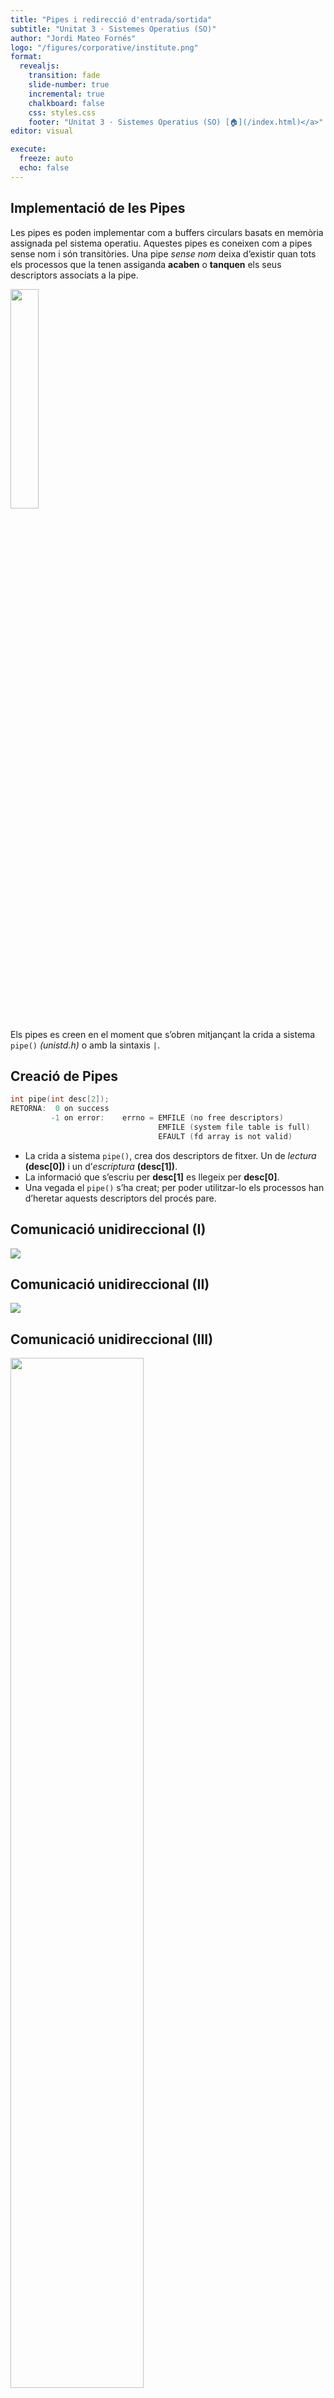 ```yaml
---
title: "Pipes i redirecció d'entrada/sortida"
subtitle: "Unitat 3 · Sistemes Operatius (SO)"
author: "Jordi Mateo Fornés"
logo: "/figures/corporative/institute.png"
format: 
  revealjs:
    transition: fade
    slide-number: true
    incremental: true 
    chalkboard: false
    css: styles.css
    footer: "Unitat 3 · Sistemes Operatius (SO) [🏠](/index.html)</a>"
editor: visual

execute:
  freeze: auto
  echo: false
---
```


## Implementació de les Pipes {.smaller}

Les pipes es poden implementar com a buffers circulars basats en memòria assignada pel sistema operatiu. Aquestes pipes es coneixen com a pipes sense nom i són transitòries. Una pipe *sense nom* deixa d'existir quan tots els processos que la tenen assiganda **acaben** o **tanquen** els seus descriptors associats a la pipe.

::: center-container
![](../figures/slides/03-pipes/pipe.png){width="30%"}
:::

Els pipes es creen en el moment que s'obren mitjançant la crida a sistema `pipe()` *(unistd.h)* o amb la sintaxis `|`.

## Creació de Pipes

``` c
int pipe(int desc[2]);                                                                                                
RETORNA:  0 on success                                                       
         -1 on error:    errno = EMFILE (no free descriptors)                  
                                 EMFILE (system file table is full)            
                                 EFAULT (fd array is not valid)                
```

-   La crida a sistema `pipe()`, crea dos descriptors de fitxer. Un de *lectura* **(desc\[0\])** i un d'*escriptura* **(desc\[1\])**.
-   La informació que s'escriu per **desc\[1\]** es llegeix per **desc\[0\]**.
-   Una vegada el `pipe()` s'ha creat; per poder utilitzar-lo els processos han d'heretar aquests descriptors del procés pare.

## Comunicació unidireccional (I)

::: center-container
![](../figures/slides/03-pipes/pipe0.png)
:::

## Comunicació unidireccional (II)

::: center-container
![](../figures/slides/03-pipes/pipe1.png)
:::

## Comunicació unidireccional (III)

::: center-container
![](../figures/slides/03-pipes/pipe2.png){width="65%"}
:::

## Comunicació unidireccional (IV)

``` c
void main(){
   int fd[2]; // Descriptors associats a una pipe  
   pid_t   pidFill;
    /* El primer element de la matriu (fd[0]) està configurat i obert per 
    a la lectura, mentre que el segon element està configurat i obert per 
    escriure (fd[1]. Totes les dades que viatgen per la pipe es mouen 
    pel nucli. */
    pipe(fd); pidFill = fork();
     if (pidFill == -1){
        perror("fork"); exit(1);
     } else if (pidFill == 0){
         /*El procés fill tanca la escriptura per la pipe*/ close(fd[1]);
     } else {
         /* El procés pare tanca la lectura per la pipe */ close(fd[0]);
     }
 }
```

## Comunicació bidireccional (V)

-   El **procés pare** necessitarà dues pipes (una per cada direcció).
-   El **pare** fa un `fork()` creant una còpia del pare i duplicant els descriptors de fitxers associats a les dues **pipes**.
-   El procés **pare** *tanca la lectura de la sortida del pipe1*.
-   El procés **fill** *tanca l’escriptura a l’entrada del pipe1*.
-   El procés **fill** *tanca la lectura de la sortida del pipe2*.
-   El procés **pare** *tanca l’escriptura a l’entrada del pipe2*.

## Comunicació bidireccional (Pipes)

::::: columns
::: {.column width="45%"}
### Pipe 1

![](../figures/slides/03-pipes/pipe-bi-1.png)
:::

::: {.column width="45%"}
### Pipe2

![](../figures/slides/03-pipes/pipe-bi-2.png)
:::
:::::

## Escriptura en les pipes

-   L'escriptura a les *pipes* es realitza utilitzant la crida a sistema: **write()** o la funció **fprintf()**.
-   Si un procés **escriu** en un *pipe* que tingui el **descriptor de lectura tancat**, [**write() falla i s'envia un senyal SIGPIPE**]{.alert}.
-   Si un procés escriu *menys bytes* dels que admet el *pipe*, **l'escriptura es realitza de forma atòmica**.
-   Si s'intenta escriure sobre un *pipe* **ple**; **el procés** es queda *bloquejat* fins que el *pipe es buidi* **(un altre procés ha llegit les dades)** i *llavors s'acaba l'escriptura*.

## Lectura de les pipes

-   La lectura dels *pipes* es fan mitjançant la crida a sistema: **read()** o la funció **fscanf()**.
-   Si un procés **llegeix** en un *pipe* que tingui el **descriptor tancat**, [**retorna un 0, indicant la condició de final de fitxer**]{.alert}.
-   Si un procés **llegeix** d’un **pipe** *buit es bloqueja fins que les dades estiguin disponibles*.
-   Si un procés intenta **llegir** *més dades que les disponibles* en un pipe, *es llegeixen els disponibles i es retorna el nombre de bytes llegits*.

## Exemple: Lector-Escriptor (I)

::::: columns
::: {.column width="50%"}
#### Lector

``` c
int main() {
    int fd[2];
    pid_t p1 = fork();

    if (p1 > 0) {
    {
      close(fd[1]);  
      char buf[100];
      read(fd[0], buf, sizeof(buf));
      printf("MSG: %s\n",buf);
      close(fd[0]);  
    }
```
:::

::: {.column width="50%"}
#### Escriptor

``` c
else if (p1 == 0) {
    close(fd[0]);  
    char msg[5];
    sprintf(msg, "msg1");
    write(fd[1], msg, strlen(msg));
    close(fd[1]);  
    exit(0);
  }
}
```
:::
:::::

## Exemple: Lector-Escriptor (II)

::::: columns
::: {.column width="55%"}
#### Pare

``` c
int main() {
  int fd[2]; int r = pipe(fd);
  pid_t p1 = fork();
  if (p1 == 0) { /*Fill*/ }
  close(fd[1]);
  char buf[100];
  while(read(fd[0],&buf,sizeof(buf))){
    printf("I got a message! 
      It was %s\n", buf);
    }
  printf("No more messages :(\n");
  close(fd[0]);
}
```
:::

::: {.column width="45%"}
#### Fill

``` c
close(fd[0]);
char msg[5];
sprintf(msg,"msg1");
ssize_t nw = write(fd[1], 
    msg, strlen(msg));
sprintf(msg,"msg2");
nw = write(fd[1], 
    msg, strlen(msg));
close(fd[1]); 
while(1);
exit(0);
```
:::
:::::

## Exemple: Lector-Escriptor (III)

::::: columns
::: {.column width="55%"}
#### Pare

``` c
int main() {
  int fd[2]; int r = pipe(fd);
  pid_t p1 = fork();
  if (p1 == 0) { /*Fill*/ }
  close(fd[1]);
  char buf[100];
  while(read(fd[0],&buf,sizeof(buf))){
    printf("I got a message! 
      It was %s\n", buf);
    }
  printf("No more messages :(\n");
  close(fd[0]);
}
```
:::

::: {.column width="45%"}
#### Fill

``` c
close(fd[0]);
char msg[5];
sprintf(msg,"msg1");
ssize_t nw = write(fd[1], 
    msg, strlen(msg));
sprintf(msg,"msg2");
nw = write(fd[1], 
    msg, strlen(msg));
//close(fd[1]);  <-
while(1);
exit(0);
```
:::
:::::

## Exemple: Lector-Escriptor (IV)

::::: columns
::: {.column width="60%"}
#### Pare

``` c
void sigpipe_handler(int signum) {
    printf("SIGPIPE...\n");
    exit(EXIT_SUCCESS);
}
int main() {
  int fd[2]; int r = pipe(fd);
  pid_t p1 = fork();
  if (p1 == 0) { /*Fill*/ }
    close(fd[1]);  
    signal(SIGPIPE, sigpipe_handler);
    write(fd[1], "Hello", 5);
}
```
:::

::: {.column width="40%"}
#### Fill

``` c
close(fd[0]);  
sleep(2);  
close(fd[1]);  
exit(EXIT_SUCCESS);
```
:::
:::::

## Redirecció i duplicats {.smaller}

Per utilitzar *pipes* amb la crida a sistema *exec* i simular el comportament del sistema operatiu quan interactuem amb la *shell*, necessitem redireccionar la sortida i l'entrada de la pipe a *descriptors de fitxers* predefinits assignats a cada procés.

::: center-container
![](../figures/slides/03-pipes/red_pipe.png){width="55%"}
:::

-   Tancant els descriptors estàndard.
-   Duplicant els descriptors de fitxer utilitzant la crida a sistema `dup()`*(unistd.h)*.

## `dup()` i `dup2()` {.smaller}

``` c
int dup(int fdold)
int dup2(int fdold, int fdnew)
```

-   *dup*: utilitza el descriptor de fitxer lliure més petit per duplicar el descriptor de fitxer *fdold*.
-   *dup2*: fa que *fdnew* sigui una còpia de *fdold*, tancant *fdold* si és necessari.

## Exemple a linux: `ls | wc -l` (I)

![](../figures/slides/03-pipes/ls-wc.png)

## Exemple a linux: `ls | wc -l` (II) {.smaller}

-   El *procés 1* farà un **recobriment de la comanda ls** i l'**executarà**. Per defecte la comanda *ls* imprimeix per *stdout* el llistat de fitxers i directoris del directori actual.
-   En aquest cas *la pipe (\|)* indica que `ls` no escriurà per **stdout** i ho farà per la **pipe**. D'aquesta manera no veurem el llista de fitxers a la terminal, seran enviats a la *pipe*.
-   El *procés 2* farà un **recobriment de la comanda wc -l**, aquesta comanda *compta el nombre de línies rebudes per* **stdin**. En aquest cas, com tenim la comanda precedida d'una pipe... El procés *redireccionarà* **stdin** a la **pipe**. Per tant, llegirà el contingut escrit per la comanda `ls`.
-   Per defecte la comanda `wc -l` escriu a **stdout**, com ara no hi ha cap més **pipe**. Aquesta sortida [**no es redirecciona**]{.alert} i per tant únicament veurem el resultat per **stdout**. És a dir, el nombre de fitxers i directoris del directori actual.

## Exemple a linux: `ls | wc -l` (III)

![](../figures/slides/03-pipes/ls-wc2.png)

## Implementació amb C `ls | wc -l` {.smaller}

``` c
int main(int argc, char *argv[]){
int fd[2];
char *p1[] = {"ls", NULL};
char *p2[] = {"wc", "-l", NULL};
if (pipe(fd)<0){ perror("Error de creació del pipe fd[]");exit(-1);}

int pid1;int pid2;
switch (pid1 = fork()){
    case -1: perror("Error fork()"); exit(-2); break;
    case 0: //@TODO
}
switch (pid2 = fork()){
    case -1: perror("Error fork()"); exit(-2); break;
    case 0: //@TODO
}
waitpid(pid1,0,0); 
waitpid(pid2,0,0);
}
```

## Implementació amb C `ls | wc -l` {.smaller}

#### Fill 1 (`ls`)

``` c
if (close(pfd[0]) == -1)                    
    perror("close 1");

    /* Duplicate stdout on write end of pipe; 
    close duplicated descriptor */

    if (fd[1] != STDOUT_FILENO) {              
        if (dup2(fd[1], STDOUT_FILENO) == -1)
            perror("dup2 1");
        if (close(fd[1]) == -1)
            perror("close 2");
    }

    execlp("ls", "ls", (char *) NULL);          
    perror("execlp ls");
```

## Implementació amb C `ls | wc -l` {.smaller}

#### Fill 2 (`wc -l`)

``` c
   if (close(fd[1]) == -1)                    
        perror("close 3");

    /* Duplicate stdin on read end of pipe; 
    close duplicated descriptor */

    if (fd[0] != STDIN_FILENO) {              
        if (dup2(fd[0], STDIN_FILENO) == -1)
            perror("dup2 2");
        if (close(fd[0]) == -1)
            perror("close 4");
    }

    execlp("wc", "wc", "-l", (char *) NULL);
    perror("execlp wc");
```

## Implementació amb C `ls | wc -l` {.smaller}

::: center-container
Com és que el programa no acaba mai?
:::

El procés pare ha de tancar els descriptors de fitxer que no utilitza. Si no els procés fill lector de la pipe no acaba mai. Ja que no tots els processos han tancat els descriptors de fitxer associats a la **pipe**.

``` c
// Pare
if (close(fd[0]) == -1)
    perror("close");
if (close(fd[1]) == -1)
    perror("close");

waitpid(pid1,0,0);
waitpid(pid2,0,0);
```

## Això és tot per avui {.smaller}

::::: columns
::: {.column width="60%"}
#### TAKE HOME MESSAGE

Les pipes són mecanismes de comunicació entre processos que permeten la transmissió de dades d'un procés a un altre. Es poden utilitzar per a comunicació unidireccional o bidireccional. Cal comprendre com crear pipes, escriure i llegir dades en elles, i com utilitzar-les en la redirecció d'entrada/sortida de processos en execució.
:::

::: {.column width="40%"}
![](https://static.posters.cz/image/750/posters/looney-tunes-thats-all-folks-i295.jpg)
:::
:::::